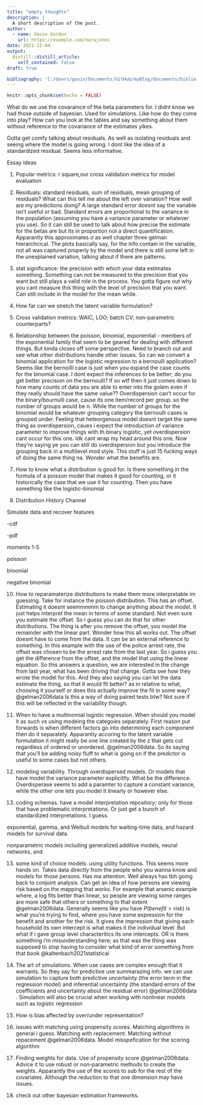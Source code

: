 ```yaml
---
title: "empty thoughts"
description: |
  A short description of the post.
author:
  - name: Gavin Gordon
    url: https://example.com/norajones
date: 2021-12-04
output:
  distill::distill_article:
    self_contained: false
draft: true

bibliography: 'C:/Users/gavin/Documents/GitHub/myBlog/documents/biblio.bib'
---
```


```r
knitr::opts_chunk$set(echo = FALSE)
```

What do we use the covaraince of the beta parameters for. I didnt know we had those outside of bayesian. Used for simulations. Like how do they come into play? How can you look at the tables and say something about them without reference to the covariance of the estimates yikes.

Gotta get comfy talking about residuals. As well as isolating residuals and seeing where the model is going wrong. I dont like the idea of a standardized residual. Seems less informative.

Essay ideas

1.  Popular metrics: r square,our cross validation metrics for model evaluation

2.  Residuals: standard residuals, sum of residuals, mean grouping of residuals? What can this tell me about the left over variation? How well are my predictions doing? A large standard error doesnt say the variable isn't useful or bad. Standard errors are proportional to the variance in the population (assuming you have a variance parameter or whatever you use). So it can still be used to talk about how precise the estimate for the betas are but its in proportion not a direct quantification. Apparantly this approximates $\sigma$ as well chapter three gelman hierarchcical. The plots basically say, for the info contain in the variable, not all was captured properly by the model and there is still some left in the unexplained variation, talking about if there are patterns.

3.  stat significance: the precision with which your data estimates something. Something can not be measured to the precision that you want but still plays a valid role in the process. You gotta figure out why you cant measure this thing with the level of precision that you want. Can still include in the model for the mean while.

4.  How far can we stretch the latent variable formulation?

5.  Cross validation metrics: WAIC, LOO; batch CV; non-parametric counterparts?

6.  Relationship between the poisson, binomial, exponential - members of the exponential family that seem to be geared for dealing with different things. But kinda closes off some perspective. Need to branch out and see what other distributions handle other issues. So can we convert a binomial application for the logistic regression to a bernoulli application? Seems like the bernoilli case is just when you expand the case counts for the binomial case. I dont expect the inferences to be better; do you get better precision on the bernoulli? If so wtf then it just comes down to how many counts of data you are able to enter into the golem even if they really should have the same value?? Overdispersion can't occur for the binary/bournulli case, cause its one item/record per group. so the number of groups would be n. While the number of groups for the binomial would be whatever grouping category the bernoulli cases is grouped under. Feeling that heteorgenous model doesnt target the same thing as overdispersion, caues i expect the introduction of variance parameter to improve things with th binary logistic, yet overdispersion cant occur for this one. Idk cant wrap my head around this one. Now they're saying ye you can still do overdispersion but you introduce the grouping back in a multilevel mod style. This stuff is just 15 fucking ways of doing the same thing na. Wonder what the benefits are.

7.  How to know what a distribution is good for. Is there something in the formula of a poisson model that makes it good for counting, or it historically the case that we use it for counting. Then you have something like the logistic-binomial

8.  Distribution History Channel

Simulate data and recover features

-cdf

-pdf

moments 1-5

poisson

binomial

negative binomial

10. How to reparamaterize distributions to make them more interpretable im guessing. Take for instance the poisson distribution. This has an offset. Estimating it doesnt seemmmmm to change anything about the model. It just helps interpret the mean in terms of some standard. Not even sure you estimate the offset. So I guess you can do that for other distributions. The thing is after you remove the offset, you model the remainder with the linear part. Wonder how this all works out. The offset doesnt have to come from the data. It can be an external reference to something. In this example with the use of the police arrest rate, the offset was chosen to be the arrest rate from the last year. So i guess you get the difference from the offset, and the model that using the linear equation. So this answers a question, we are interested in the change from last year, what has been driving that change. Gotta see how they wrote the model for this. And they also saying you can let the data estimate the thing, so that it would fit better? as in relative to what, choosing it yourself or does this actually improve the fit in some way? @gelman2006data Is this a way of doing paired tests btw? Not sure if this will be reflected in the variability though.

11. When to have a multinomial logistic regression. When should you model it as such vs using modeing the categoies separately. First reason put forwards is when different factors go into determining each component then do it separately. Apparantly accoring to the latent variable formulation it might really be one line created by the z that gets cut regardless of ordered or unordered. @gelman2006data. So its saying that you'll be adding noisy fluff to what is going on if the predictor is useful to some cases but not others.

12. modeling variability. Through overdispersed models. Or models that have model the variance parameter explicittly. What be the difference. Overdisperase seems to add a paramter to capture a constant variance, while the other one lets you model it linearly or however else.

13. coding schemas. have a model interpretation repository; only for those that have problematic interpretations. Or just get a bunch of standardized interpretations. I guess.

exponential, gamma, and Weibull models for waiting-time data, and hazard models for survival data.

nonparametric models including generalized additive models, neural networks, and

13. some kind of choice models. using utility functions. This seems more hands on. Takes data directly from the people who you wanna know and models for those persons. Has ma attention. Well always has tbh going back to conjoint analysis. Can get an idea of how persons are viewing risk based on the mapping that works. For example that arsenic example where, a log fits better than linear, so people are viewing some ranges are more safe that others or something to that extent @gelman2006data. Generally seems like you have $P(benefit > risk)$ is what you're trying to find, where you have some expression for the benefit and another for the risk. It gives the impression that giving each household its own intercept is what makes it the individual level. But what if i gave group level characteritics its one intercepts. OR is there something i'm misunderstanding here; as that was the thing was supposed to stop having to consider what kind of error something from that book @kaltenbach2021statistical

14. The art of simulations. When use cases are complex enough that it warrants. So they say for predictive use summarazing info. we can use simulation to capture both predictive uncertainty (the error term in the regression model) and inferential uncertainty (the standard errors of the coefficients and uncertainty about the residual error) @gelman2006data . Simulation will also be crucial when working with nonlinear models such as logistic regression

15. How is bias affected by over/under representation?

16. issues with matching using propensity scores. Matching algorithms in general i guess. Matching with replacement. Matching without repacement @gelman2006data. Model misspefication for the scoring algorithm

17. Finding weights for data. Use of propensity score @gelman2006data. Advice it to use robust or non-parametric methods to create the weights. Apparantly the use of the scores to sub for the rest of the covariates. Although the reduction to that one dimension may have issues.

18. check out other bayesian estimation frameworks.
